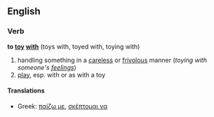 ==English==
===Verb===
'''to [[toy]] [[with]]''' (toys with, toyed with, toying with)

#handling something in a [[careless]] or [[frivolous]] manner (''toying with someone's [[feelings]]'')
#[[play]], esp. with or as with a toy

====Translations====
*Greek: [[παίζω με]], [[σκέπτομαι να]]